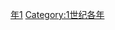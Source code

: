 {{Catnav|頁面分類|历史|歷史時代|年|1世纪各年}}

{{catmore}}
{{Commons category|51}}

[[Category:50年代|年1]]
[[Category:1世纪各年|Category:1世纪各年]]